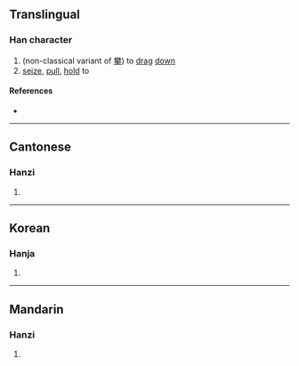 {{character info/new}}
==Translingual==

===Han character===
{{Han char|rn=9|rad=人|as=03|sn=5|four=|canj=ONI|ids=⿰[[亻]][[夕]]}}

# (non-classical variant of [[攀]]) to [[drag]] [[down]]
# [[seize]], [[pull]], [[hold]] to

====References====
* {{Han ref|kx=0094.050|hdz=10115.010|uh=3434|ud=13364}}

----

==Cantonese==

===Hanzi===
{{yue-hanzi|jyut=[[paan1]]|y=paan1}}

# {{defn|lang=yue|sort=人03}}

----

==Korean==

===Hanja===
{{ko-hanja|hangeul=반|rv=ban|mr=pan|y=pan}}
# {{defn|lang=ko|sort=人03}}

----

==Mandarin==

===Hanzi===
{{cmn-hanzi|pin=[[pān]] ([[pan1]])|wg=p'an<sup>1</sup>}}

# {{defn|lang=cmn|sort=人03}}